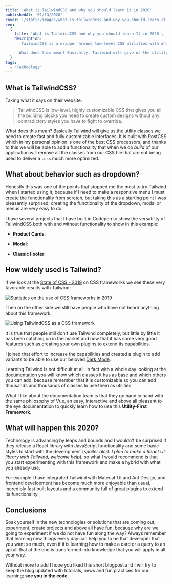 ```yaml
---
title: 'What is TailwindCSS and why you should learn It in 2020'
publishedAt: '01/13/2020'
cover: '/static/images/what-is-tailwindcss-and-why-you-should-learn-it-in-2020/banner.jpeg'
seo:
  {
    title: 'What is TailwindCSS and why you should learn It in 2020',
    description:
      'TailwindCSS is a wrapper around low-level CSS utilities with which to create custom designed sites without having to modify any vendor-specific styles.

      What does this mean? Basically, Tailwind will give us the utility classes we need to create fast and fully customizable interfaces.',
  }
tags:
  - 'Technology'
---
```


## What is TailwindCSS?

Taking what it says on their website:

> TailwindCSS is low-level, highly customizable CSS that gives you all the building blocks you need to create custom designs without any contradictory styles you have to fight to override.

What does this mean? Basically Tailwind will give us the utility classes we need to create fast and fully customizable interfaces. It is built with PostCSS which in my personal opinion is one of the best CSS processors, and thanks to this we will be able to add a functionality that when we do _build_ of our application will remove all the classes from our CSS file that are not being used to deliver a `.css` much more optimized.

## What about behavior such as dropdown?

Honestly this was one of the points that stopped me the most to try Tailwind when I started using it, because if I need to make a responsive menu I must create the functionality from scratch, but taking this as a starting point I was pleasantly surprised; creating the functionality of the dropdown, modal or menus are very easy to do.

I have several projects that I have built in Codepen to show the versatility of TailwindCSS both with and without functionality to show in this example:

- **Product Cards**:

<CodePen codePenId="ZEYvVQq" />

- **Modal**:

<CodePen codePenId="oNgLama" />

- **Classic Footer**:

<CodePen codePenId="xxbYREE" />

## How widely used is Tailwind?

If we look at the [State of CSS - 2019](https://2019.stateofcss.com/technologies/css-frameworks/) on CSS frameworks we see these very favorable results with Tailwind:

<Image
  alt="Statistics on the use of CSS frameworks in 2019"
  height={636}
  src="/static/images/what-is-tailwindcss-and-why-you-should-learn-it-in-2020/img1.png"
  width={1547}
/>

Then on the other side we still have people who have not heard anything about this framework:

<Image
  alt="Using TailwindCSS as a CSS framework"
  height={415}
  src="/static/images/what-is-tailwindcss-and-why-you-should-learn-it-in-2020/img2.png"
  width={1575}
/>

It is true that people still don't use Tailwind completely, but little by little it has been catching on in the market and now that it has some very good features such as creating your own plugins to extend its capabilities.

I joined that effort to increase the capabilities and created a plugin to add variants to be able to use our beloved [Dark Mode](https://github.com/danestves/tailwindcss-darkmode).

Learning Tailwind is not difficult at all, in fact with a whole day looking at the documentation you will know which classes it has as base and which others you can add, because remember that it is customizable so you can add thousands and thousands of classes to use them as utilities.

What I like about the documentation team is that they go hand in hand with the same philosophy of Vue, an easy, interactive and above all pleasant to the eye documentation to quickly learn how to use this **Utility-First Framework**.

## What will happen this 2020?

Technology is advancing by leaps and bounds and I wouldn't be surprised if they release a React library with JavaScript functionality and some basic styles to start with the development (_spoiler alert: I plan to make a React UI library with Tailwind, welcome help_), so what I would recommend is that you start experimenting with this framework and make a hybrid with what you already use.

For example I have integrated Tailwind with Material-UI and Ant Design, and frontend development has become much more enjoyable than usual, incredibly fast built layouts and a community full of great plugins to extend its functionality.

## Conclusions

Soak yourself in the new technologies or solutions that are coming out, experiment, create projects and above all have fun, because why are we going to experiment if we do not have fun along the way? Always remember that learning new things every day can help you to be that developer that you want so much, even if it is learning how to make a card or a query to an api all that at the end is transformed into knowledge that you will apply in all your way.

Without more to add I hope you liked this short blogpost and I will try to keep the blog updated with tutorials, news and fun practices for our learning; **see you in the code**.

